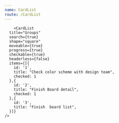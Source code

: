 ```yaml
---
name: CardList
route: /CardList
---
```



<Playground>
    <CardList 
      title="Groups"
      search={true}
      shape="square"
      moveable={true}
      progress={true}
      checkable={true}
      headerless={true}
      collapsible={true}
      items={[{
        id: '1',
        avatar: {
          src: "https://www.gravatar.com/avatar/205e460b479e2e5b48aec07710c08d50",
          name: "Joe Who"
        },
        title: "Engineer",
        subTitle: "How do you do",
        status: "online",
        checked: 1
      },{
        id: '2',
        avatar: {
          src: "https://www.gravatar.com/avatar/205e460b479e2e5b48aec07710c08d50",
          name: "Joe Smith"
        },
        title: "Engineer",
        subTitle: "How do you do",
        status: "inactive",
        checked: 1
      },{
        id: '3',
        avatar: {
          src: "https://www.gravatar.com/avatar/205e460b479e2e5b48aec07710c08d50",
          name: "C Rue"
        },
        title: "Engineer",
        subTitle: "How do you do",
        status: "busy"
      }]}
    />

        <CardList 
      title="Groups"
      search={true}
      shape="square"
      moveable={true}
      progress={true}
      checkable={true}
      headerless={false}
      items={[{
        id: '1',
        title: "Check color scheme with design team",
        checked: 1
      },{
        id: '2',
        title: "Finish Board detail",
        checked: 1
      },{
        id: '3',
        title: "Finish  board list",
      }]}
    />
</Playground>